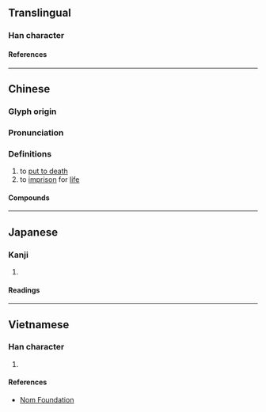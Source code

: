 {{character info/new}}
==Translingual==

===Han character===
{{Han char|rn=78|rad=歹|as=09|sn=13|four=17214|canj=MNMEM,MNNEM|ids=⿰歹亟}}

====References====
{{Han ref|kx=0582.080|dkj=16517|dj=0975.090|hdz=21391.020|uh=6B9B}}

----

==Chinese==
{{zh-forms}}

===Glyph origin===
{{Han etym}}

===Pronunciation===
{{zh-pron
|m=jí
|c=gik1
|mc=y
|oc=y
|ma=
|cat=v
}}

===Definitions===
{{zh-hanzi}}

# to [[put to death]]
# to [[imprison]] for [[life]]

====Compounds====
{{zh-der|殛斃|雷殛|誅殛}}

----

==Japanese==

===Kanji===
{{ja-kanji|grade=|rs=歹09}}

# {{defn|lang=ja|sort=歹09}}

====Readings====
{{ja-readings
|on=きょく, こく
|kun=ころす
}}

----

==Vietnamese==

===Han character===
{{vi-readings|rs=歹09|reading=cức}}

# {{defn|lang=vi|sort=歹09}}

====References====
* [http://nomfoundation.org/common/nom_details.php?codepoint=6b9b Nom Foundation]